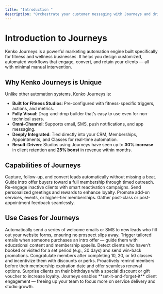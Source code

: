 ```yaml
---
title: "Introduction "
description: "Orchestrate your customer messaging with Journeys and drive action at the optimal moment, in a cohesive way."
---
```


# Introduction to Journeys

Kenko Journeys is a powerful marketing automation engine built specifically for fitness and wellness businesses. It helps you design customized, automated workflows that engage, convert, and retain your clients — all with minimal manual intervention.

## Why Kenko Journeys is Unique

Unlike other automation systems, Kenko Journeys is:

- **Built for Fitness Studios**: Pre-configured with fitness-specific triggers, actions, and metrics.
- **Fully Visual**: Drag-and-drop builder that's easy to use even for non-technical users.
- **Omni-Channel**: Supports email, SMS, push notifications, and app messaging.
- **Deeply Integrated**: Tied directly into your CRM, Memberships, Appointments, and Classes for real-time automation.
- **Result-Driven**: Studios using Journeys have seen up to **30% increase** in client retention and **25% boost** in revenue within months.

## Capabilities of Journeys

<CardGroup cols="2">
  <Card title="Automated Lead Nurturing" icon="user-plus">
    Capture, follow-up, and convert leads automatically without missing a beat.
  </Card>
  <Card title="Intro Offer Conversion" icon="rocket">
    Guide intro offer buyers toward a full membership through timed outreach.
  </Card>
  <Card title="Ghost Client Recovery" icon="ghost">
    Re-engage inactive clients with smart reactivation campaigns.
  </Card>
  <Card title="Birthday & Milestone Celebrations" icon="gift">
    Send personalized greetings and rewards to enhance loyalty.
  </Card>
  <Card title="Upsell & Cross-Sell" icon="cart" icon="arrow-up">
    Promote add-on services, events, or higher-tier memberships.
  </Card>
  <Card title="Automated Feedback Requests" icon="star">
    Gather post-class or post-appointment feedback seamlessly.
  </Card>
</CardGroup>

## Use Cases for Journeys

<AccordionGroup>
  <Accordion title="Lead Follow-up" icon="user-plus">
    Automatically send a series of welcome emails or SMS to new leads who fill out your website forms, ensuring no prospect slips away.
  </Accordion>
  <Accordion title="Intro Offer Follow-up" icon="ticket">
    Trigger tailored emails when someone purchases an intro offer — guide them with educational content and membership upsells.
  </Accordion>
  <Accordion title="Ghost Client Recovery" icon="ghost">
    Detect clients who haven't booked or visited for a set period (e.g., 30 days) and send win-back promotions.
  </Accordion>
  <Accordion title="Class Completion Reward" icon="medal">
    Congratulate members after completing 10, 20, or 50 classes and incentivize them with discounts or perks.
  </Accordion>
  <Accordion title="Renewal Reminders" icon="bell">
    Proactively remind members before their membership expiration date and offer seamless renewal options.
  </Accordion>
  <Accordion title="Birthday Rewards" icon="cake-candles">
    Surprise clients on their birthdays with a special discount or gift voucher to increase loyalty.
  </Accordion>
</AccordionGroup>

<Info>
  Journeys enables **set-it-and-forget-it** client engagement — freeing up your team to focus more on service delivery and studio growth.
</Info>